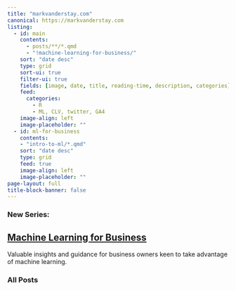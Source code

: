 ```yaml
---
title: "markvanderstay.com"
canonical: https://markvanderstay.com
listing:
  - id: main
    contents: 
      - posts/**/*.qmd
      - "!machine-learning-for-business/"
    sort: "date desc"
    type: grid
    sort-ui: true
    filter-ui: true
    fields: [image, date, title, reading-time, description, categories]
    feed: 
      categories: 
        - R
        - ML, CLV, twitter, GA4
    image-align: left
    image-placeholder: ""
  - id: ml-for-business
    contents: 
    - "intro-to-ml/*.qmd"
    sort: "date desc"
    type: grid
    feed: true
    image-align: left
    image-placeholder: ""
page-layout: full
title-block-banner: false
---
```


### New Series:

## [Machine Learning for Business](./posts/machine-learning-for-business/index.html)

Valuable insights and guidance for business owners keen to take advantage of machine learning.

::: {#ml-for-business}
:::

### All Posts
